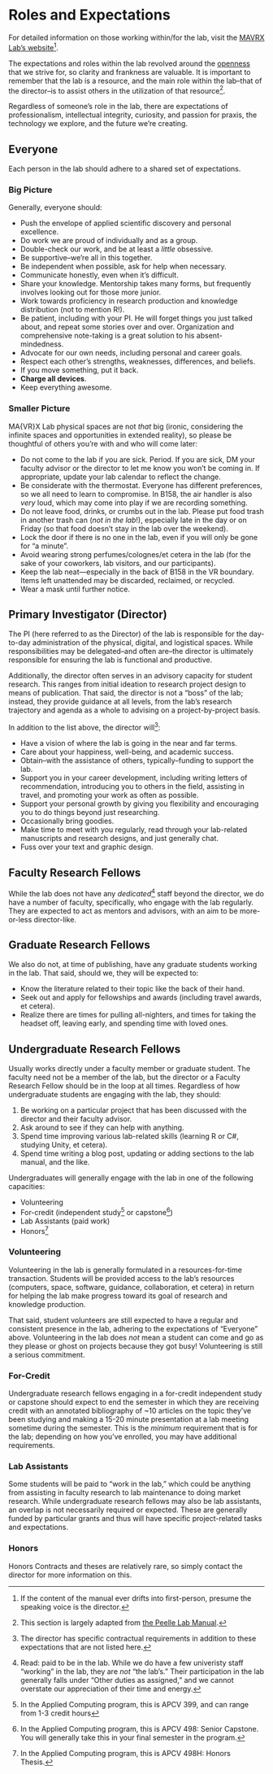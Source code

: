 # Roles and Expectations {#roles}

For detailed information on those working within/for the lab, visit the [MAVRX Lab's website](https://mavrxlab.org/people)^[If the content of the manual ever drifts into first-person, presume the speaking voice is the director.].

The expectations and roles within the lab revolved around the [openness](#openness) that we strive for, so clarity and frankness are valuable. It is important to remember that the lab is a resource, and the main role within the lab--that of the director--is to assist others in the utilization of that resource^[This section is largely adapted from [the Peelle Lab Manual](https://github.com/jpeelle/peellelab_manual/blob/master/peellelab_manual.pdf).].

Regardless of someone's role in the lab, there are expectations of professionalism, intellectual integrity, curiosity, and passion for praxis, the technology we explore, and the future we're creating.

## Everyone

Each person in the lab should adhere to a shared set of expectations.

### Big Picture

Generally, everyone should:

+ Push the envelope of applied scientific discovery and personal excellence.
+ Do work we are proud of individually and as a group.
+ Double-check our work, and be at least a _little_ obsessive.
+ Be supportive--we’re all in this together.
+ Be independent when possible, ask for help when necessary.
+ Communicate honestly, even when it’s difficult.
+ Share your knowledge. Mentorship takes many forms, but frequently involves looking out for those more junior.
+ Work towards proficiency in research production and knowledge distribution (not to mention R!).
+ Be patient, including with your PI. He will forget things you just talked about, and repeat some stories over and over. Organization and comprehensive note-taking is a great solution to his absent-mindedness.
+ Advocate for our own needs, including personal and career goals.
+ Respect each other’s strengths, weaknesses, differences, and beliefs.
+ If you move something, put it back.
+ **Charge all devices**.
+ Keep everything awesome.


### Smaller Picture

MA{VR}X Lab physical spaces are not *that* big (ironic, considering the infinite spaces and opportunities in extended reality), so please be thoughtful of others you're with and who will come later:

+ Do not come to the lab if you are sick. Period. If you are sick, DM your faculty advisor or the director to let me know you won’t be coming in. If appropriate, update your lab calendar to reflect the change.
+ Be considerate with the thermostat. Everyone has different preferences, so we all need to learn to compromise. In B158, the air handler is also *very* loud, which may come into play if we are recording something.
+ Do not leave food, drinks, or crumbs out in the lab. Please put food trash in another trash can (*not in the lab*!), especially late in the day or on Friday (so that food doesn’t stay in the lab over the weekend).
+ Lock the door if there is no one in the lab, even if you will only be gone for “a minute”.
+ Avoid wearing strong perfumes/colognes/et cetera in the lab (for the sake of your coworkers, lab visitors, and our participants).
+ Keep the lab neat—especially in the back of B158 in the VR boundary. Items left unattended may be discarded, reclaimed, or recycled.
+ Wear a mask until further notice.



## Primary Investigator (Director)

The PI (here referred to as the Director) of the lab is responsible for the day-to-day administration of the physical, digital, and logistical spaces. While responsibilities may be delegated--and often are--the director is ultimately responsible for ensuring the lab is functional and productive.

Additionally, the director often serves in an advisory capacity for student research. This ranges from initial ideation to research project design to means of publication. That said, the director is not a "boss" of the lab; instead, they provide guidance at all levels, from the lab's research trajectory and agenda as a whole to advising on a project-by-project basis. 

In addition to the list above, the director will^[The director has specific contractual requirements in addition to these expectations that are not listed here.]:

+ Have a vision of where the lab is going in the near and far terms.
+ Care about your happiness, well-being, and academic success.
+ Obtain--with the assistance of others, typically--funding to support the lab.
+ Support you in your career development, including writing letters of recommendation, introducing you to others in the field, assisting in travel, and promoting your work as often as possible.
+ Support your personal growth by giving you flexibility and encouraging you to do things beyond just researching.
+ Occasionally bring goodies.
+ Make time to meet with you regularly, read through your lab-related manuscripts and research designs, and just generally chat.
+ Fuss over your text and graphic design.

## Faculty Research Fellows

While the lab does not have any *dedicated*^[Read: paid to be in the lab. While we do have a few univeristy staff "working" in the lab, they are *not* "the lab's." Their participation in the lab generally falls under "Other duties as assigned," and we cannot overstate our appreciation of their time and energy.] staff beyond the director, we do have a number of faculty, specifically, who engage with the lab regularly. They are expected to act as mentors and advisors, with an aim to be more-or-less director-like.

## Graduate Research Fellows

We also do not, at time of publishing, have any graduate students working in the lab. That said, should we, they will be expected to:

+ Know the literature related to their topic like the back of their hand.
+ Seek out and apply for fellowships and awards (including travel awards, et cetera).
+ Realize there are times for pulling all-nighters, and times for taking the headset off, leaving early, and spending time with loved ones.


## Undergraduate Research Fellows

Usually works directly under a faculty member or graduate student. The faculty need not be a member of the lab, but the director or a Faculty Research Fellow should be in the loop at all times. Regardless of how undergraduate students are engaging with the lab, they should:

1. Be working on a particular project that has been discussed with the director and their faculty advisor.
1. Ask around to see if they can help with anything.
1. Spend time improving various lab-related skills (learning R or C#, studying Unity, et cetera).
1. Spend time writing a blog post, updating or adding sections to the lab manual, and the like.

Undergraduates will generally engage with the lab in one of the following capacities:

+ Volunteering
+ For-credit (independent study^[In the Applied Computing program, this is APCV 399, and can range from 1-3 credit hours] or capstone^[In the Applied Computing program, this is APCV 498: Senior Capstone. You will generally take this in your final semester in the program.])
+ Lab Assistants (paid work)
+ Honors^[In the Applied Computing program, this is APCV 498H: Honors Thesis.]

### Volunteering

Volunteering in the lab is generally formulated in a resources-for-time transaction. Students will be provided access to the lab's resources (computers, space, software, guidance, collaboration, et cetera) in return for helping the lab make progress toward its goal of research and knowledge production.

That said, student volunteers are still expected to have a regular and consistent presence in the lab, adhering to the expectations of "Everyone" above. Volunteering in the lab does *not* mean a student can come and go as they please or ghost on projects because they got busy! Volunteering is still a serious commitment.


### For-Credit

Undergraduate research fellows engaging in a for-credit independent study or capstone should expect to end the semester in which they are receiving credit with an annotated bibliography of ~10 articles on the topic they've been studying and making a 15-20 minute presentation at a lab meeting sometime during the semester. This is the *minimum* requirement that is for the lab; depending on how you've enrolled, you may have additional requirements.

### Lab Assistants

Some students will be paid to "work in the lab," which could be anything from assisting in faculty research to lab maintenance to doing market research. While undergraduate research fellows may also be lab assistants, an overlap is not necessarily required or expected. These are generally funded by particular grants and thus will have specific project-related tasks and expectations.



### Honors

Honors Contracts and theses are relatively rare, so simply contact the director for more information on this.
